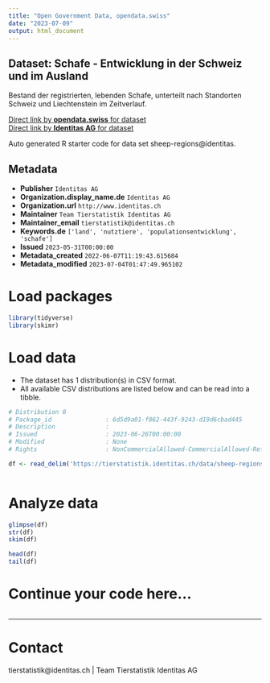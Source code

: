 ```yaml
---
title: "Open Government Data, opendata.swiss"
date: "2023-07-09"
output: html_document
---
```


## Dataset: Schafe - Entwicklung in der Schweiz und im Ausland

Bestand der registrierten, lebenden Schafe, unterteilt nach Standorten Schweiz und Liechtenstein im Zeitverlauf. 

[Direct link by **opendata.swiss** for dataset](https://opendata.swiss/de/dataset/schafe-entwicklung-in-der-schweiz-und-im-ausland)<br>
[Direct link by **Identitas AG** for dataset](https://tierstatistik.identitas.ch/)

Auto generated R starter code for data set sheep-regions@identitas.

## Metadata

- **Publisher** `Identitas AG`
- **Organization.display_name.de** `Identitas AG`
- **Organization.url** `http://www.identitas.ch`
- **Maintainer** `Team Tierstatistik Identitas AG`
- **Maintainer_email** `tierstatistik@identitas.ch`
- **Keywords.de** `['land', 'nutztiere', 'populationsentwicklung', 'schafe']`
- **Issued** `2023-05-31T00:00:00`
- **Metadata_created** `2022-06-07T11:19:43.615684`
- **Metadata_modified** `2023-07-04T01:47:49.965102`


# Load packages

```r

library(tidyverse)
library(skimr)

```

# Load data

-   The dataset has 1 distribution(s) in CSV format.
-   All available CSV distributions are listed below and can be read into a tibble.

```r

# Distribution 0
# Package_id               : 6d5d9a01-f862-443f-9243-d19d6cbad445
# Description              : 
# Issued                   : 2023-06-26T00:00:00
# Modified                 : None
# Rights                   : NonCommercialAllowed-CommercialAllowed-ReferenceRequired

df <- read_delim('https://tierstatistik.identitas.ch/data/sheep-regions.csv')



```

# Analyze data

```r

glimpse(df)
str(df)
skim(df)

head(df)
tail(df)

```

# Continue your code here...

```r

```

------------------------------------------------------------------------

# Contact

tierstatistik@identitas.ch | Team Tierstatistik Identitas AG
